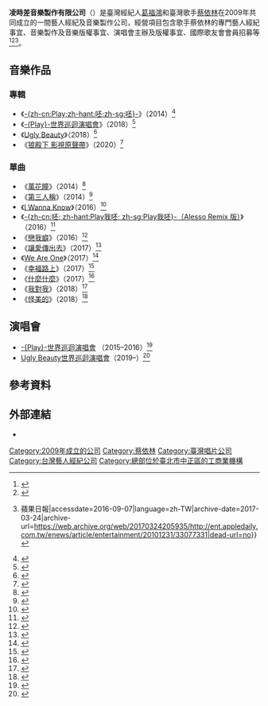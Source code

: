 {{Infobox company
| name = 凌時差音樂製作有限公司
| name_en = Eternal Music Production Co., Ltd.
| logo = Eternal Music logo.jpg
| former_name = 藝林音樂製作有限公司
| type = [[私人公司|私人公司]]
| local_code_name = TW
| local_code = 24471873
| foundation = {{Start date and age|df=yes|2009|10|15}}
| location = {{ROC}}[[臺北市|臺北市]][[中正區_(臺北市)|中正區]][[八德路_(臺北市)|八德路]]1段23號3樓
| area_served = [[臺灣|臺灣]]
| founder = {{hlist
|[[葛福鴻|葛福鴻]]
|[[蔡依林|蔡依林]]
}}
| key_people = 王永良
| industry = {{unbulleted list
|一般廣告服務
|其他工商服務
|有聲出版
|演藝活動
}}
| owner = {{unbulleted list
|葛福鴻（50%）
|蔡依林（50%）
}}
| capital = 新臺幣100萬元
}}

'''凌時差音樂製作有限公司'''（{{lang-en|'''Eternal Music Production Co., Ltd.'''}}）是臺灣經紀人[[葛福鴻|葛福鴻]]和臺灣歌手[[蔡依林|蔡依林]]在2009年共同成立的一間藝人經紀及音樂製作公司，經營項目包含歌手蔡依林的專門藝人經紀事宜、音樂製作及音樂版權事宜、演唱會主辦及版權事宜、國際歌友會會員招募等<ref>{{Cite web|url=http://www.companys.com.tw/24471873|title=凌時差音樂製作有限公司|accessdate=2018-03-24|work=www.companys.com.tw|language=zh-TW|archive-date=2018-03-25|archive-url=https://web.archive.org/web/20180325171346/http://www.companys.com.tw/24471873|dead-url=no}}</ref><ref>{{Cite web|url=http://ent.ltn.com.tw/news/breakingnews/1954050|title=棄華納自立門戶？ 蔡依林開工作室微博引聯想 - 自由娛樂|accessdate=2017-09-28|last=自由娛樂|work=ent.ltn.com.tw|archive-date=2017-09-28|archive-url=https://web.archive.org/web/20170928150122/http://ent.ltn.com.tw/news/breakingnews/1954050|dead-url=no}}</ref><ref>{{Cite web|url=http://ent.appledaily.com.tw/enews/article/entertainment/20101231/33077331/|title=Jolin棄陳澤杉倒數 搖錢樹肥水自個撈 {{!}} 蘋果日報|accessdate=2016-09-07|language=zh-TW|archive-date=2017-03-24|archive-url=https://web.archive.org/web/20170324205935/http://ent.appledaily.com.tw/enews/article/entertainment/20101231/33077331|dead-url=no}}</ref>。

== 音樂作品 ==

=== 專輯 ===
* 《[[呸|-{zh-cn:Play;zh-hant:呸;zh-sg:呸}-]]》（2014）<ref>{{Citation|title=蔡依林在 Apple Music 上的《呸》專輯|date=2014-11-15|url=https://itunes.apple.com/tw/album/%E5%91%B8/id939103165?l=zh|language=zh-tw|accessdate=2017-09-26|archive-date=2017-09-27|archive-url=https://web.archive.org/web/20170927075533/https://itunes.apple.com/tw/album/%E5%91%B8/id939103165?l=zh|dead-url=no}}</ref>
* 《[[Play世界巡迴演唱會_(專輯)|-{Play}-世界巡迴演唱會]]》（2018）<ref>{{Citation|title=蔡依林在 Apple Music 上的《蔡依林 Play世界巡迴演唱會 (Live)》專輯|date=2018-01-30|url=https://itunes.apple.com/tw/album/%E8%94%A1%E4%BE%9D%E6%9E%97-play%E4%B8%96%E7%95%8C%E5%B7%A1%E8%BF%B4%E6%BC%94%E5%94%B1%E6%9C%83-live/1341135558|language=zh-TW|accessdate=2018-02-02|archive-date=2018-02-02|archive-url=https://web.archive.org/web/20180202132116/https://itunes.apple.com/tw/album/%E8%94%A1%E4%BE%9D%E6%9E%97-play%E4%B8%96%E7%95%8C%E5%B7%A1%E8%BF%B4%E6%BC%94%E5%94%B1%E6%9C%83-live/1341135558|dead-url=no}}</ref>
*《[[Ugly_Beauty|Ugly Beauty]]》（2018）<ref>{{Citation|title=蔡依林的《Ugly Beauty》|url=https://itunes.apple.com/tw/album/ugly-beauty/1446276817|language=zh-tw|accessdate=2018-12-29|archive-date=2018-12-29|archive-url=https://web.archive.org/web/20181229171932/https://itunes.apple.com/tw/album/ugly-beauty/1446276817|dead-url=no}}</ref>
*《[[狼殿下_影視原聲碟|狼殿下 影視原聲帶]]》（2020）<ref>{{Citation|title=群星的《《狼殿下》影視原聲帶》|url=https://music.apple.com/tw/album/%E7%8B%BC%E6%AE%BF%E4%B8%8B-%E5%BD%B1%E8%A6%96%E5%8E%9F%E8%81%B2%E5%B8%B6/1546121544|accessdate=2020-12-24|language=zh-tw|archive-date=2020-12-23|archive-url=https://web.archive.org/web/20201223165902/https://music.apple.com/tw/album/%E7%8B%BC%E6%AE%BF%E4%B8%8B-%E5%BD%B1%E8%A6%96%E5%8E%9F%E8%81%B2%E5%B8%B6/1546121544|dead-url=no}}</ref>

=== 單曲 ===
* 《[[萬花瞳|萬花瞳]]》（2014）<ref>{{Citation|title=蔡依林在 Apple Music 上的《萬花瞳 ("小時代3:刺金時代" 電影主題曲) - Single》專輯|date=2014-06-14|url=https://itunes.apple.com/tw/album/%E8%90%AC%E8%8A%B1%E7%9E%B3-%E5%B0%8F%E6%99%82%E4%BB%A33-%E5%88%BA%E9%87%91%E6%99%82%E4%BB%A3-%E9%9B%BB%E5%BD%B1%E4%B8%BB%E9%A1%8C%E6%9B%B2-single/id889172072?l=zh|language=zh-tw|accessdate=2017-09-26|archive-date=2017-09-27|archive-url=https://web.archive.org/web/20170927075520/https://itunes.apple.com/tw/album/%E8%90%AC%E8%8A%B1%E7%9E%B3-%E5%B0%8F%E6%99%82%E4%BB%A33-%E5%88%BA%E9%87%91%E6%99%82%E4%BB%A3-%E9%9B%BB%E5%BD%B1%E4%B8%BB%E9%A1%8C%E6%9B%B2-single/id889172072?l=zh|dead-url=no}}</ref>
* 《[[第三人稱_(歌曲)|第三人稱]]》（2014）<ref>{{Citation|title=第三人稱|url=https://open.spotify.com/album/2D2NJXkgktJ4nqo27KAisZ|date=2014-11-11|accessdate=2022-04-12|language=zh-CN}}</ref>
* 《[[I_Wanna_Know|I Wanna Know]]》（2016）<ref>{{Citation|title=Alesso在 Apple Music 上的《I Wanna Know (feat. 蔡依林) - Single》專輯|date=2016-09-30|url=https://itunes.apple.com/tw/album/i-wanna-know-feat-%E8%94%A1%E4%BE%9D%E6%9E%97-single/id1160851595?l=zh|language=zh-tw|accessdate=2017-09-26|archive-date=2017-09-27|archive-url=https://web.archive.org/web/20170927112319/https://itunes.apple.com/tw/album/i-wanna-know-feat-%E8%94%A1%E4%BE%9D%E6%9E%97-single/id1160851595?l=zh|dead-url=no}}</ref>
* 《[[Play我呸#重混版本|-{zh-cn:呸; zh-hant:Play我呸; zh-sg:Play我呸}-（Alesso Remix 版）]]》（2016）<ref>{{Citation|title=蔡依林在 Apple Music 上的《Play我呸 (Alesso Remix Version) - Single》專輯|date=2016-10-02|url=https://itunes.apple.com/tw/album/play%E6%88%91%E5%91%B8-alesso-remix-version-single/id1160870568?l=zh|language=zh-tw|accessdate=2017-09-26|archive-date=2017-09-27|archive-url=https://web.archive.org/web/20170927075522/https://itunes.apple.com/tw/album/play%E6%88%91%E5%91%B8-alesso-remix-version-single/id1160870568?l=zh|dead-url=no}}</ref>
* 《[[戀我癖|戀我癖]]》（2016）<ref>{{Citation|title=陳星翰在 Apple Music 上的《EGO-HOLIC 戀我癖 (feat. 蔡依林) - Single》專輯|date=2016-10-31|url=https://itunes.apple.com/tw/album/ego-holic-%E6%88%80%E6%88%91%E7%99%96-feat-%E8%94%A1%E4%BE%9D%E6%9E%97-single/id1169451873?l=zh|language=zh-tw|accessdate=2017-09-26|archive-date=2017-11-27|archive-url=https://web.archive.org/web/20171127045124/https://itunes.apple.com/tw/album/ego-holic-%E6%88%80%E6%88%91%E7%99%96-feat-%E8%94%A1%E4%BE%9D%E6%9E%97-single/id1169451873?l=zh|dead-url=no}}</ref>
* 《[[讓愛傳出去_(歌曲)|讓愛傳出去]]》（2017）<ref>{{Citation|title=蔡依林在 Apple Music 上的《讓愛傳出去 (2017大愛電視《1+1你加我》主題曲) - Single》專輯|date=2017-05-12|url=https://itunes.apple.com/tw/album/%E8%AE%93%E6%84%9B%E5%82%B3%E5%87%BA%E5%8E%BB-2017%E5%A4%A7%E6%84%9B%E9%9B%BB%E8%A6%96-1-1%E4%BD%A0%E5%8A%A0%E6%88%91-%E4%B8%BB%E9%A1%8C%E6%9B%B2-single/id1234439263?l=zh|language=zh-tw|accessdate=2017-09-26|archive-date=2017-09-27|archive-url=https://web.archive.org/web/20170927112154/https://itunes.apple.com/tw/album/%E8%AE%93%E6%84%9B%E5%82%B3%E5%87%BA%E5%8E%BB-2017%E5%A4%A7%E6%84%9B%E9%9B%BB%E8%A6%96-1-1%E4%BD%A0%E5%8A%A0%E6%88%91-%E4%B8%BB%E9%A1%8C%E6%9B%B2-single/id1234439263?l=zh|dead-url=no}}</ref>
* 《[[We_Are_One_(歌曲)|We Are One]]》（2017）<ref>{{Citation|title=Hardwell在 Apple Music 上的《We Are One (feat. 蔡依林) - Single》專輯|date=2017-06-20|url=https://itunes.apple.com/tw/album/we-are-one-feat-%E8%94%A1%E4%BE%9D%E6%9E%97-single/id1249133662?l=zh|language=zh-tw|accessdate=2017-09-26|archive-date=2017-09-27|archive-url=https://web.archive.org/web/20170927075528/https://itunes.apple.com/tw/album/we-are-one-feat-%E8%94%A1%E4%BE%9D%E6%9E%97-single/id1249133662?l=zh|dead-url=no}}</ref>
* 《[[幸福路上_(歌曲)|幸福路上]]》（2017）<ref>{{Cite web|url=https://itunes.apple.com/tw/album/%E5%B9%B8%E8%A4%94%E8%B7%AF%E4%B8%8A-%E9%9B%BB%E5%BD%B1-%E5%B9%B8%E7%A6%8F%E8%B7%AF%E4%B8%8A-%E4%B8%BB%E9%A1%8C%E6%9B%B2-single/1309113719|title=蔡依林在 Apple Music 上的《幸褔路上 (電影《幸福路上》主題曲) - Single》專輯|accessdate=2017-11-19|work=itunes.apple.com|language=en-gb}}</ref>
* 《[[什麼什麼|什麼什麼]]》（2017）<ref>{{Cite web|url=https://itunes.apple.com/tw/album/%E4%BB%80%E9%BA%BC%E4%BB%80%E9%BA%BC-%E9%9B%BB%E5%BD%B1-%E6%8D%89%E5%A6%96%E8%A8%982-%E4%B8%BB%E9%A1%8C%E6%9B%B2-single/1330604573|title=蔡依林在 Apple Music 上的《什麼什麼 (電影《捉妖記2》主題曲) - Single》專輯|accessdate=2017-12-30|work=itunes.apple.com|language=en-gb|archive-date=2018-01-06|archive-url=https://web.archive.org/web/20180106173032/https://itunes.apple.com/tw/album/%E4%BB%80%E9%BA%BC%E4%BB%80%E9%BA%BC-%E9%9B%BB%E5%BD%B1-%E6%8D%89%E5%A6%96%E8%A8%982-%E4%B8%BB%E9%A1%8C%E6%9B%B2-single/1330604573|dead-url=no}}</ref>
*《[[我對我|我對我]]》（2018）<ref>{{Citation|title=蔡依林的《我對我 (DNF 十週年主題曲) - Single》|date=2018-06-12|url=https://itunes.apple.com/tw/album/%E6%88%91%E5%B0%8D%E6%88%91-dnf-%E5%8D%81%E9%80%B1%E5%B9%B4%E4%B8%BB%E9%A1%8C%E6%9B%B2-single/1396055559|language=zh-TW|accessdate=2018-06-16|archive-date=2018-06-16|archive-url=https://web.archive.org/web/20180616204303/https://itunes.apple.com/tw/album/%E6%88%91%E5%B0%8D%E6%88%91-dnf-%E5%8D%81%E9%80%B1%E5%B9%B4%E4%B8%BB%E9%A1%8C%E6%9B%B2-single/1396055559|dead-url=no}}</ref>
*《[[怪美的|怪美的]]》（2018）<ref>{{Citation|title=蔡依林的《怪美的 - Single》|url=https://music.apple.com/tw/album/%E6%80%AA%E7%BE%8E%E7%9A%84-single/1445982135|date=2018-12-21|accessdate=2022-04-12|language=zh-TW}}</ref>

== 演唱會 ==
* [[Play世界巡迴演唱會|-{Play}-世界巡迴演唱會]] （2015–2016）<ref>{{Cite web|url=http://www.arena.taipei/ct.asp?xItem=101888106&ctNode=62914&mp=12203a|title=2015/05/22~05/25《SAMSUNG 蔡依林 2015 PLAY 世界巡迴演唱會 – 台北站》|accessdate=2018-03-18|date=2015-04-14|last=陳俞安|work=www.arena.taipei|language=zh-TW|archive-date=2018-03-18|archive-url=https://web.archive.org/web/20180318120808/http://www.arena.taipei/ct.asp?xItem=101888106&ctNode=62914&mp=12203a|dead-url=no}}</ref>
*[[Ugly_Beauty世界巡迴演唱會|Ugly Beauty世界巡迴演唱會]]（2019–）<ref>{{Cite web|title=tixCraft拓元售票系統|url=https://tixcraft.com/activity/detail/19_Jolin|accessdate=2019-12-30|work=tixcraft.com|language=zh-tw|archive-url=https://web.archive.org/web/20191230193101/https://tixcraft.com/activity/detail/19_Jolin|archive-date=2019-12-30|dead-url=yes}}</ref>

== 參考資料 ==
{{Reflist|30em}}

== 外部連結 ==
*{{Sinaweibo|jolinstudioofficial|蔡依林工作室}}

{{蔡依林}}
{{台灣唱片公司}}

[[Category:2009年成立的公司|Category:2009年成立的公司]]
[[Category:蔡依林|Category:蔡依林]]
[[Category:臺灣唱片公司|Category:臺灣唱片公司]]
[[Category:台灣藝人經紀公司|Category:台灣藝人經紀公司]]
[[Category:總部位於臺北市中正區的工商業機構|Category:總部位於臺北市中正區的工商業機構]]